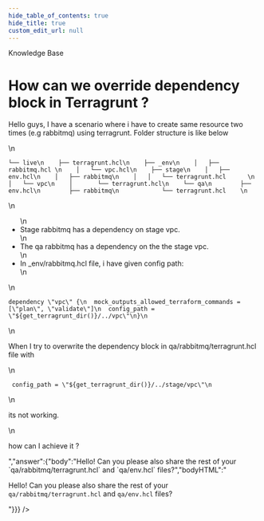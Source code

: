 ```yaml
---
hide_table_of_contents: true
hide_title: true
custom_edit_url: null
---
```



<CenterLayout>
<span class="title">Knowledge Base</span>
<h1>How can we override dependency block in Terragrunt ?</h1>
<GitHub json={{"id":"D_kwDOF8slf84AOubn","number":172,"author":{"login":"abhinav5656"},"title":"How can we override dependency block in Terragrunt ?","body":"Hello guys, I have a scenario where i have to create same resource two times (e.g rabbitmq) using terragrunt. Folder structure is like below \r\n```\r\n└── live\r\n    ├── terragrunt.hcl\r\n    ├── _env\r\n    │   ├── rabbitmq.hcl \r\n    │   └── vpc.hcl\r\n    ├── stage\r\n    │   ├── env.hcl\r\n    │   ├── rabbitmq\r\n    │   │   └── terragrunt.hcl      \r\n    │   └── vpc\r\n    │       └── terragrunt.hcl\r\n    └── qa\r\n        ├── env.hcl\r\n        ├── rabbitmq\r\n            └── terragrunt.hcl    \r\n```\r\n- Stage rabbitmq has a dependency on stage vpc.\r\n- The qa rabbitmq  has a dependency on the the stage vpc. \r\n- In _env/rabbitmq.hcl file, i have given config path:\r\n```\r\ndependency \"vpc\" {\r\n  mock_outputs_allowed_terraform_commands = [\"plan\", \"validate\"]\r\n  config_path = \"${get_terragrunt_dir()}/../vpc\"\r\n}\r\n```\r\n\r\nWhen I try to overwrite the dependency block in qa/rabbitmq/terragrunt.hcl file with \r\n```\r\n config_path = \"${get_terragrunt_dir()}/../stage/vpc\"\r\n```\r\n  its not working. \r\n\r\nhow can I achieve it ? \r\n\r\n","bodyHTML":"<p dir=\"auto\">Hello guys, I have a scenario where i have to create same resource two times (e.g rabbitmq) using terragrunt. Folder structure is like below</p>\n<div class=\"snippet-clipboard-content notranslate position-relative overflow-auto\" data-snippet-clipboard-copy-content=\"└── live\n    ├── terragrunt.hcl\n    ├── _env\n    │   ├── rabbitmq.hcl \n    │   └── vpc.hcl\n    ├── stage\n    │   ├── env.hcl\n    │   ├── rabbitmq\n    │   │   └── terragrunt.hcl      \n    │   └── vpc\n    │       └── terragrunt.hcl\n    └── qa\n        ├── env.hcl\n        ├── rabbitmq\n            └── terragrunt.hcl    \"><pre class=\"notranslate\"><code>└── live\n    ├── terragrunt.hcl\n    ├── _env\n    │   ├── rabbitmq.hcl \n    │   └── vpc.hcl\n    ├── stage\n    │   ├── env.hcl\n    │   ├── rabbitmq\n    │   │   └── terragrunt.hcl      \n    │   └── vpc\n    │       └── terragrunt.hcl\n    └── qa\n        ├── env.hcl\n        ├── rabbitmq\n            └── terragrunt.hcl    \n</code></pre></div>\n<ul dir=\"auto\">\n<li>Stage rabbitmq has a dependency on stage vpc.</li>\n<li>The qa rabbitmq  has a dependency on the the stage vpc.</li>\n<li>In _env/rabbitmq.hcl file, i have given config path:</li>\n</ul>\n<div class=\"snippet-clipboard-content notranslate position-relative overflow-auto\" data-snippet-clipboard-copy-content=\"dependency &quot;vpc&quot; {\n  mock_outputs_allowed_terraform_commands = [&quot;plan&quot;, &quot;validate&quot;]\n  config_path = &quot;${get_terragrunt_dir()}/../vpc&quot;\n}\"><pre class=\"notranslate\"><code>dependency \"vpc\" {\n  mock_outputs_allowed_terraform_commands = [\"plan\", \"validate\"]\n  config_path = \"${get_terragrunt_dir()}/../vpc\"\n}\n</code></pre></div>\n<p dir=\"auto\">When I try to overwrite the dependency block in qa/rabbitmq/terragrunt.hcl file with</p>\n<div class=\"snippet-clipboard-content notranslate position-relative overflow-auto\" data-snippet-clipboard-copy-content=\" config_path = &quot;${get_terragrunt_dir()}/../stage/vpc&quot;\"><pre class=\"notranslate\"><code> config_path = \"${get_terragrunt_dir()}/../stage/vpc\"\n</code></pre></div>\n<p dir=\"auto\">its not working.</p>\n<p dir=\"auto\">how can I achieve it ?</p>","answer":{"body":"Hello! Can you please also share the rest of your `qa/rabbitmq/terragrunt.hcl` and `qa/env.hcl` files?","bodyHTML":"<p dir=\"auto\">Hello! Can you please also share the rest of your <code class=\"notranslate\">qa/rabbitmq/terragrunt.hcl</code> and <code class=\"notranslate\">qa/env.hcl</code> files?</p>"}}} />

</CenterLayout>
  

<!-- ##DOCS-SOURCER-START
{
  "sourcePlugin": "github-discussions",
  "hash": "8577efdf32018884748c0343748a60c0"
}
##DOCS-SOURCER-END -->
